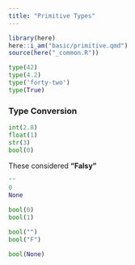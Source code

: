 ```yaml
---
title: "Primitive Types"
---
```


```r
library(here)
here::i_am("basic/primitive.qmd")
source(here("_common.R"))
```

```python
type(42)
type(4.2)              
type('forty-two')      
type(True)             
```

### Type Conversion

```python
int(2.8)
float(1)
str(3)
bool(0)
```

These considered **"Falsy"**

```python
""
0
None
```

```python
bool(0)
bool(1)

bool("")
bool("F")

bool(None)
```